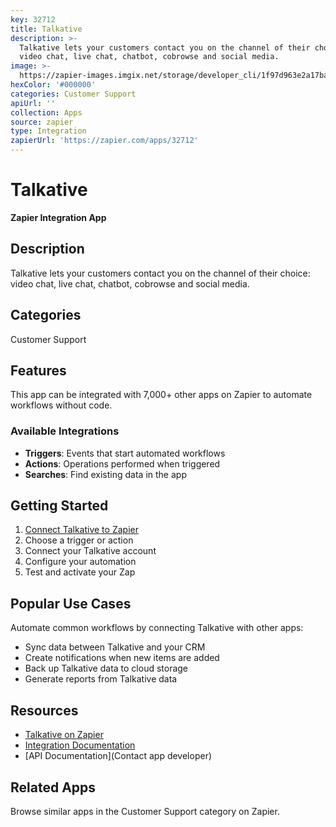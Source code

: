 ```yaml
---
key: 32712
title: Talkative
description: >-
  Talkative lets your customers contact you on the channel of their choice:
  video chat, live chat, chatbot, cobrowse and social media.
image: >-
  https://zapier-images.imgix.net/storage/developer_cli/1f97d963e2a17ba486a7807c574d246d.png?auto=format%2Ccompress&ixlib=python-3.0.0&q=50
hexColor: '#000000'
categories: Customer Support
apiUrl: ''
collection: Apps
source: zapier
type: Integration
zapierUrl: 'https://zapier.com/apps/32712'
---
```

# Talkative

**Zapier Integration App**

## Description

Talkative lets your customers contact you on the channel of their choice: video chat, live chat, chatbot, cobrowse and social media.

## Categories

Customer Support

## Features

This app can be integrated with 7,000+ other apps on Zapier to automate workflows without code.

### Available Integrations

- **Triggers**: Events that start automated workflows
- **Actions**: Operations performed when triggered
- **Searches**: Find existing data in the app

## Getting Started

1. [Connect Talkative to Zapier](https://zapier.com/apps/32712)
2. Choose a trigger or action
3. Connect your Talkative account
4. Configure your automation
5. Test and activate your Zap

## Popular Use Cases

Automate common workflows by connecting Talkative with other apps:

- Sync data between Talkative and your CRM
- Create notifications when new items are added
- Back up Talkative data to cloud storage
- Generate reports from Talkative data

## Resources

- [Talkative on Zapier](https://zapier.com/apps/32712)
- [Integration Documentation](https://zapier.com/apps/32712/integrations)
- [API Documentation](Contact app developer)

## Related Apps

Browse similar apps in the Customer Support category on Zapier.
